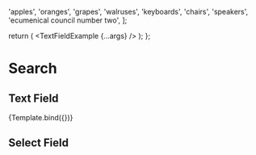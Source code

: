 
<Meta title="Components/Search" component={TextFieldExample} />

  'apples',
  'oranges',
  'grapes',
  'walruses',
  'keyboards',
  'chairs',
  'speakers',
  'ecumenical council number two',
];

   return (
     <TextFieldExample {...args} />
   );
 };

# Search
## Text Field
<Canvas>
  <Story
    name="Text Field"
    args={{
      list: list,
    }}
    argTypes={{
      list: {
        description: "List of searchable items.",
      },
    }}
  >
    {Template.bind({})}
  </Story>
</Canvas>

<ArgsTable
  story="Text Field"
/>

## Select Field
<Canvas>
  <Story name="Select Field">
    <SelectExample list={list} />
  </Story>
</Canvas>
